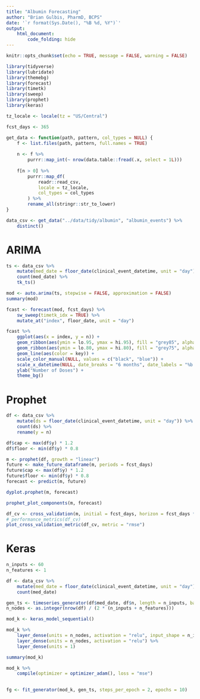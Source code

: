 ```yaml
---
title: "Albumin Forecasting"
author: "Brian Gulbis, PharmD, BCPS"
date: '`r format(Sys.Date(), "%B %d, %Y")`'
output: 
    html_document:
        code_folding: hide
---
```


```r
knitr::opts_chunk$set(echo = TRUE, message = FALSE, warning = FALSE)
```

```r
library(tidyverse) 
library(lubridate)
library(themebg)
library(forecast)
library(timetk)
library(sweep)
library(prophet)
library(keras)

tz_locale <- locale(tz = "US/Central")

fcst_days <- 365

get_data <- function(path, pattern, col_types = NULL) {
    f <- list.files(path, pattern, full.names = TRUE)
    
    n <- f %>% 
        purrr::map_int(~ nrow(data.table::fread(.x, select = 1L))) 
    
    f[n > 0] %>%
        purrr::map_df(
            readr::read_csv,
            locale = tz_locale,
            col_types = col_types
        ) %>%
        rename_all(stringr::str_to_lower)
}

data_csv <- get_data("../data/tidy/albumin", "albumin_events") %>%
    distinct() 

```

# ARIMA

```r
ts <- data_csv %>%
    mutate(med_date = floor_date(clinical_event_datetime, unit = "day")) %>%
    count(med_date) %>%
    tk_ts()

mod <- auto.arima(ts, stepwise = FALSE, approximation = FALSE)
summary(mod)
```

```r
fcast <- forecast(mod, fcst_days) %>%
    sw_sweep(timetk_idx = TRUE) %>%
    mutate_at("index", floor_date, unit = "day") 

fcast %>%
    ggplot(aes(x = index, y = n)) +
    geom_ribbon(aes(ymin = lo.95, ymax = hi.95), fill = "grey85", alpha = 0.5) +
    geom_ribbon(aes(ymin = lo.80, ymax = hi.80), fill = "grey75", alpha = 0.5) +
    geom_line(aes(color = key)) +
    scale_color_manual(NULL, values = c("black", "blue")) +
    scale_x_datetime(NULL, date_breaks = "6 months", date_labels = "%b %Y") +
    ylab("Number of Doses") +
    theme_bg()
```

# Prophet

```r
df <- data_csv %>%
    mutate(ds = floor_date(clinical_event_datetime, unit = "day")) %>%
    count(ds) %>%
    rename(y = n)

df$cap <- max(df$y) * 1.2
df$floor <- min(df$y) * 0.8

m <- prophet(df, growth = "linear")
future <- make_future_dataframe(m, periods = fcst_days)
future$cap <- max(df$y) * 1.2
future$floor <- min(df$y) * 0.8
forecast <- predict(m, future)
```

```r
dyplot.prophet(m, forecast)
```

```r
prophet_plot_components(m, forecast)
```

```r
df_cv <- cross_validation(m, initial = fcst_days, horizon = fcst_days * 0.5, units = "days")
# performance_metrics(df_cv)
plot_cross_validation_metric(df_cv, metric = "rmse")
```

# Keras

```r
n_inputs <- 60
n_features <- 1

df <- data_csv %>%
    mutate(med_date = floor_date(clinical_event_datetime, unit = "day")) %>%
    count(med_date) 

gen_ts <- timeseries_generator(df$med_date, df$n, length = n_inputs, batch_size = 32)
n_nodes <- as.integer(nrow(df) / (2 * (n_inputs + n_features)))
```

```r
mod_k <- keras_model_sequential() 

mod_k %>%
    layer_dense(units = n_nodes, activation = "relu", input_shape = n_inputs) %>%
    layer_dense(units = n_nodes, activation = "relu") %>%
    layer_dense(units = 1) 

summary(mod_k)

mod_k %>%
    compile(optimizer = optimizer_adam(), loss = "mse")
    
```

```r
fg <- fit_generator(mod_k, gen_ts, steps_per_epoch = 2, epochs = 10)
```


